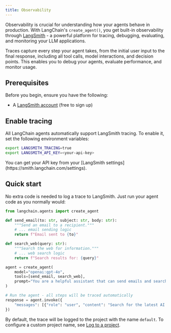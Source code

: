 ```yaml
---
title: Observability
---
```



<AlphaCallout />

Observability is crucial for understanding how your agents behave in production. With LangChain's `create_agent()`, you get built-in observability through [LangSmith](https://smith.langchain.com/) - a powerful platform for tracing, debugging, evaluating, and monitoring your LLM applications.

Traces capture every step your agent takes, from the initial user input to the final response, including all tool calls, model interactions, and decision points. This enables you to debug your agents, evaluate performance, and monitor usage.

## Prerequisites

Before you begin, ensure you have the following:

* A [LangSmith account](https://smith.langchain.com/) (free to sign up)

## Enable tracing

All LangChain agents automatically support LangSmith tracing. To enable it, set the following environment variables:

```bash
export LANGSMITH_TRACING=true
export LANGSMITH_API_KEY=<your-api-key>
```

<Info>
You can get your API key from your [LangSmith settings](https://smith.langchain.com/settings).
</Info>

## Quick start

No extra code is needed to log a trace to LangSmith. Just run your agent code as you normally would:

```python
from langchain.agents import create_agent

def send_email(to: str, subject: str, body: str):
    """Send an email to a recipient."""
    # ... email sending logic
    return f"Email sent to {to}"

def search_web(query: str):
    """Search the web for information."""
    # ... web search logic
    return f"Search results for: {query}"

agent = create_agent(
    model="openai:gpt-4o",
    tools=[send_email, search_web],
    prompt="You are a helpful assistant that can send emails and search the web."
)

# Run the agent - all steps will be traced automatically
response = agent.invoke({
    "messages": [{"role": "user", "content": "Search for the latest AI news and email a summary to john@example.com"}]
})
```




By default, the trace will be logged to the project with the name `default`. To configure a custom project name, see [Log to a project](#log-to-a-project).

<observability />

